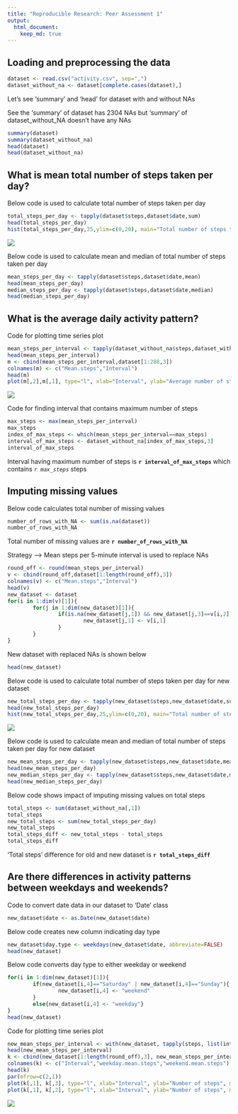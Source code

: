 ```yaml
---
title: "Reproducible Research: Peer Assessment 1"
output: 
  html_document:
    keep_md: true
---
```



## Loading and preprocessing the data
```r
dataset <- read.csv("activity.csv", sep=",")
dataset_without_na <- dataset[complete.cases(dataset),]
```

Let's see 'summary' and 'head' for dataset with and without NAs

See the 'summary' of dataset has 2304 NAs but 'summary' of dataset_without_NA doesn't have any NAs
```r
summary(dataset)
summary(dataset_without_na)
head(dataset)
head(dataset_without_na)
```


## What is mean total number of steps taken per day?
Below code is used to calculate total number of steps taken per day
```r
total_steps_per_day <- tapply(dataset$steps,dataset$date,sum)
head(total_steps_per_day)
hist(total_steps_per_day,25,ylim=c(0,20), main="Total number of steps taken per day", xlab="Total steps")
```
![](PA1_template_files\figure-html\total steps per day-1.png)

Below code is used to calculate mean and median of total number of steps taken per day
```r
mean_steps_per_day <- tapply(dataset$steps,dataset$date,mean)
head(mean_steps_per_day)
median_steps_per_day <- tapply(dataset$steps,dataset$date,median)
head(median_steps_per_day)
```


## What is the average daily activity pattern?
Code for plotting time series plot
```r
mean_steps_per_interval <- tapply(dataset_without_na$steps,dataset_without_na$interval,mean)
head(mean_steps_per_interval)
m <- cbind(mean_steps_per_interval,dataset[1:288,3])
colnames(m) <- c("Mean.steps","Interval")
head(m)
plot(m[,2],m[,1], type="l", xlab="Interval", ylab="Average number of steps taken")
```
![](PA1_template_files\figure-html\average steps time series plot-1.png)

Code for finding interval that contains maximum number of steps
```r
max_steps <- max(mean_steps_per_interval)
max_steps
index_of_max_steps <- which(mean_steps_per_interval==max_steps)
interval_of_max_steps <- dataset_without_na[index_of_max_steps,3]
interval_of_max_steps
```
Interval having maximum number of steps is **`r interval_of_max_steps`** which contains *`r max_steps`* steps


## Imputing missing values
Below code calculates total number of missing values
```r
number_of_rows_with_NA <- sum(is.na(dataset))  
number_of_rows_with_NA
```
Total number of missing values are **`r number_of_rows_with_NA`**

Strategy --> Mean steps per 5-minute interval is used to replace NAs
```r
round_off <- round(mean_steps_per_interval)  
v <- cbind(round_off,dataset[1:length(round_off),3])
colnames(v) <- c("Mean.steps","Interval")
head(v)
new_dataset <- dataset
for(i in 1:dim(v)[1]){
        for(j in 1:dim(new_dataset)[1]){
                if(is.na(new_dataset[j,1]) && new_dataset[j,3]==v[i,2]){
                        new_dataset[j,1] <- v[i,1]
                }
        }
}
```

New dataset with replaced NAs is shown below
```r
head(new_dataset)
```

Below code is used to calculate total number of steps taken per day for new dataset
```r
new_total_steps_per_day <- tapply(new_dataset$steps,new_dataset$date,sum)
head(new_total_steps_per_day)
hist(new_total_steps_per_day,25,ylim=c(0,20), main="Total number of steps taken per day", xlab="Total steps")
```
![](PA1_template_files\figure-html\new total steps per day-1.png)

Below code is used to calculate mean and median of total number of steps taken per day for new dataset
```r
new_mean_steps_per_day <- tapply(new_dataset$steps,new_dataset$date,mean)
head(new_mean_steps_per_day)
new_median_steps_per_day <- tapply(new_dataset$steps,new_dataset$date,median)
head(new_median_steps_per_day)
```

Below code shows impact of imputing missing values on total steps
```r
total_steps <- sum(dataset_without_na[,1])
total_steps
new_total_steps <- sum(new_total_steps_per_day)
new_total_steps
total_steps_diff <- new_total_steps - total_steps
total_steps_diff
```
'Total steps' difference for old and new dataset is **`r total_steps_diff`**


## Are there differences in activity patterns between weekdays and weekends?
Code to convert date data in our dataset to 'Date' class
```r
new_dataset$date <- as.Date(new_dataset$date)
```

Below code creates new column indicating day type
```r
new_dataset$day.type <- weekdays(new_dataset$date, abbreviate=FALSE)
head(new_dataset)
```

Below code converts day type to either weekday or weekend
```r
for(i in 1:dim(new_dataset)[1]){                                      
        if(new_dataset[i,4]=="Saturday" | new_dataset[i,4]=="Sunday"){
                new_dataset[i,4] <- "weekend"
        }
        else{new_dataset[i,4] <- "weekday"}
}
head(new_dataset)
```

Code for plotting time series plot
```r
new_mean_steps_per_interval <- with(new_dataset, tapply(steps, list(interval,day.type),mean))
head(new_mean_steps_per_interval)
k <- cbind(new_dataset[1:length(round_off),3], new_mean_steps_per_interval)
colnames(k) <- c("Interval","weekday.mean.steps","weekend.mean.steps")
head(k)
par(mfrow=c(2,1))
plot(k[,1], k[,3], type="l", xlab="Interval", ylab="Number of steps", main="weekend")
plot(k[,1], k[,2], type="l", xlab="Interval", ylab="Number of steps", main="weekday")
```
![](PA1_template_files\figure-html\weekend & weekday time series plot-1.png)